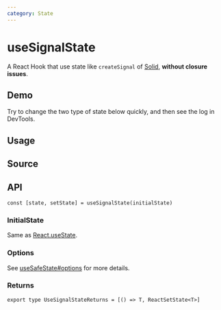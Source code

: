 ```yaml
---
category: State
---
```


# useSignalState


<HooksType category="State" />

A React Hook that use state like `createSignal` of [Solid](https://www.solidjs.com), **without closure issues**.

## Demo

Try to change the two type of state below quickly, and then see the log in DevTools.


<App />

## Usage



## Source


<Source />

## API

```tsx
const [state, setState] = useSignalState(initialState)
```

### InitialState

Same as [React.useState](https://react.dev/reference/react/useState).

### Options

See [useSafeState#options](/reference/use-safe-state/#options) for more details.

### Returns

```tsx
export type UseSignalStateReturns = [() => T, ReactSetState<T>]
```
